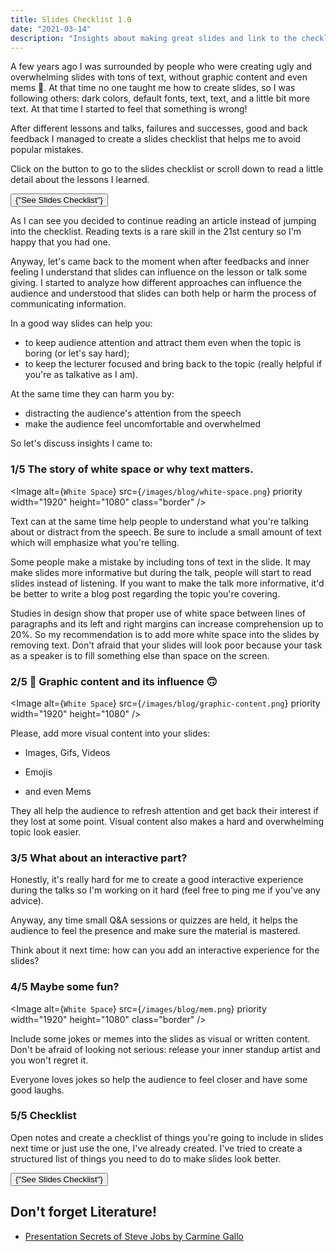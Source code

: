 ```yaml
---
title: Slides Checklist 1.0
date: "2021-03-14"
description: "Insights about making great slides and link to the checklist I've created to make life easier!"
---
```


A few years ago I was surrounded by people who were creating ugly and overwhelming slides with
tons of text, without graphic content and even mems 🥺. At that time no one taught me how to create slides,
so I was following others: dark colors, default fonts, text, text, and a little bit more text.
At that time I started to feel that something is wrong!

After different lessons and talks, failures and successes, good and back feedback I managed to create
a slides checklist that helps me to avoid popular mistakes.

Click on the button to go to the slides checklist or scroll down to read a little detail about the lessons I learned.

<Link href="/library/slides?checklist=show">
  <button
    type="link"
    className="w-full flex items-center justify-center px-8 py-2 border border-transparent text-base font-medium rounded-md text-indigo-700 bg-indigo-100 hover:bg-indigo-200 md:py-2 md:text-lg md:px-10"
  >
    {"See Slides Checklist"}
  </button>
</Link>

<!-- ## Table of contents

- [Motives](#motives)
- [1/5 The story of white space or why text matters](#part-2-applications)
- [2/5 🙂 Graphic content and its influence 🙃](#part-3-notifications)
- [3/5 What about an interactive part?](#part-3-notifications)
- [4/5 Maybe some fun?](#part-3-notifications)
- [5/5 Checklist](#part-3-notifications)
- [Literature](#literature) -->

As I can see you decided to continue reading an article instead of jumping into the checklist.
Reading texts is a rare skill in the 21st century so I'm happy that you had one.

Anyway, let's came back to the moment when after feedbacks and inner feeling I understand that slides
can influence on the lesson or talk some giving.
I started to analyze how different approaches can influence the audience and
understood that slides can both help or harm the process of communicating information.

In a good way slides can help you:

- to keep audience attention and attract them even when the topic is boring (or let's say hard);
- to keep the lecturer focused and bring back to the topic (really helpful if you're as talkative as I am).

At the same time they can harm you by:

- distracting the audience's attention from the speech
- make the audience feel uncomfortable and overwhelmed

So let's discuss insights I came to:

### 1/5 The story of white space or why text matters.

<Image
  alt={`White Space`}
  src={`/images/blog/white-space.png`}
  priority
  width="1920"
  height="1080"
  class="border"
/>

Text can at the same time help people to understand what you're talking about or distract from the speech.
Be sure to include a small amount of text which will emphasize what you're telling.

Some people make a mistake by including tons of text in the slide.
It may make slides more informative but during the talk, people will start to read slides instead of listening.
If you want to make the talk more informative, it'd be better to write a blog post regarding the topic you're covering.

Studies in design show that proper use of white space between lines of paragraphs and its left and right margins can increase comprehension up to 20%.
So my recommendation is to add more white space into the slides by removing text.
Don't afraid that your slides will look poor because your task as a speaker is to fill something else than space on the screen.

### 2/5 🙂 Graphic content and its influence 🙃

<div
  class="border"
>

<Image
  alt={`White Space`}
  src={`/images/blog/graphic-content.png`}
  priority
  width="1920"
  height="1080"
/>
</div>

Please, add more visual content into your slides:

- Images, Gifs, Videos
- Emojis

- and even Mems

They all help the audience to refresh attention and get back their interest if they lost at some point.
Visual content also makes a hard and overwhelming topic look easier.

### 3/5 What about an interactive part?

Honestly, it's really hard for me to create a good interactive experience during the talks
so I'm working on it hard (feel free to ping me if you've any advice).

Anyway, any time small Q&A sessions or quizzes are held, it helps the audience to feel the presence and make
sure the material is mastered.

Think about it next time: how can you add an interactive experience for the slides?

### 4/5 Maybe some fun?

<Image
  alt={`White Space`}
  src={`/images/blog/mem.png`}
  priority
  width="1920"
  height="1080"
  class="border"
/>

Include some jokes or memes into the slides as visual or written content.
Don't be afraid of looking not serious: release your inner standup artist and you won't regret it.

Everyone loves jokes so help the audience to feel closer and have some good laughs.

### 5/5 Checklist

Open notes and create a checklist of things you're going to include in slides next time or just use the one, I've already created.
I've tried to create a structured list of things you need to do to make slides look better.

<Link href="/library/slides?checklist=show">
  <button
    type="link"
    className="w-full flex items-center justify-center px-8 py-2 border border-transparent text-base font-medium rounded-md text-white bg-indigo-600 hover:bg-indigo-700 md:py-2 md:text-lg md:px-10"
  >
    {"See Slides Checklist"}
  </button>
</Link>

## Don't forget Literature!

- [Presentation Secrets of Steve Jobs by Carmine Gallo](https://www.amazon.com/Presentation-Secrets-Steve-Jobs-Insanely/dp/1491514310)

